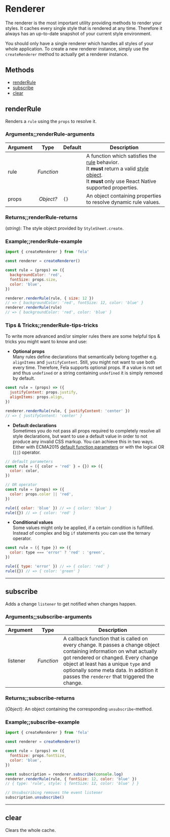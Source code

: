 # Renderer

The renderer is the most important utility providing methods to render your styles. It caches every single style that is rendered at any time. Therefore it always has an up-to-date snapshot of your current style environment.<br />

You should only have a single renderer which handles all styles of your whole application.
To create a new renderer instance, simply use the `createRenderer` method to actually get a renderer instance.

## Methods

- [renderRule](#renderrule)
- [subscribe](#subscribe)
- [clear](#clear)

## renderRule

Renders a `rule` using the `props` to resolve it.

### Arguments;;renderRule-arguments

| Argument | Type       | Default | Description                                                                                                                                                                                                            |
| -------- | ---------- | ------- | ---------------------------------------------------------------------------------------------------------------------------------------------------------------------------------------------------------------------- |
| rule     | _Function_ |         | A function which satisfies the [rule](../../basics/Rules.md) behavior.<br />It **must** return a valid [style object](../../basics/Rules.md#styleobject).<br />It **must** only use React Native supported properties. |
| props    |  *Object?* | `{}`    | An object containing properties to resolve dynamic rule values.                                                                                                                                                        |

### Returns;;renderRule-returns

(_string_): The style object provided by `StyleSheet.create`.

### Example;;renderRule-example

```javascript
import { createRenderer } from 'fela'

const renderer = createRenderer()

const rule = (props) => ({
  backgroundColor: 'red',
  fontSize: props.size,
  color: 'blue',
})

renderer.renderRule(rule, { size: 12 })
// => { backgroundColor: 'red', fontSize: 12, color: 'blue' }
renderer.renderRule(rule)
// => { backgroundColor: 'red', color: 'blue' }
```

### Tips & Tricks;;renderRule-tips-tricks

To write more advanced and/or simpler rules there are some helpful tips & tricks you might want to know and use:

- **Optional props**<br />
  Many rules define declarations that semantically belong together e.g. `alignItems` and `justifyContent`. Still, you might not want to use both every time. Therefore, Fela supports optional props. If a value is not set and thus `undefined` or a string containing `undefined` it is simply removed by default.

```javascript
const rule = (props) => ({
  justifyContent: props.justify,
  alignItems: props.align,
})

renderer.renderRule(rule, { justifyContent: 'center' })
// => { justifyContent: 'center' }
```

- **Default declarations**<br />
  Sometimes you do not pass all props required to completely resolve all style declarations, but want to use a default value in order to not produce any invalid CSS markup. You can achieve this in two ways. Either with ECMA2015 [default function parameters](https://developer.mozilla.org/en-US/docs/Web/JavaScript/Reference/Functions/Default_parameters) or with the logical OR (`||`) operator.

```javascript
// default parameters
const rule = ({ color = 'red' } = {}) => ({
  color: color,
})

// OR operator
const rule = (props) => ({
  color: props.color || 'red',
})

rule({ color: 'blue' }) // => { color: 'blue' }
rule({}) // => { color: 'red' }
```

- **Conditional values**<br />
  Some values might only be applied, if a certain condition is fulfilled. Instead of complex and big `if` statements you can use the ternary operator.

```javascript
const rule = ({ type }) => ({
  color: type === 'error' ? 'red' : 'green',
})

rule({ type: 'error' }) // => { color: 'red' }
rule({}) // => { color: 'green' }
```

---

## subscribe

Adds a change `listener` to get notified when changes happen.

### Arguments;;subscribe-arguments

| Argument | Type       | Description                                                                                                                                                                                                                                                                                    |
| -------- | ---------- | ---------------------------------------------------------------------------------------------------------------------------------------------------------------------------------------------------------------------------------------------------------------------------------------------- |
| listener | _Function_ | A callback function that is called on every change. It passes a change object containing information on what actually got rendered or changed. Every change object at least has a unique `type` and optionally some meta data. In addition it passes the `renderer` that triggered the change. |

### Returns;;subscribe-returns

(_Object_): An object containing the corresponding `unsubscribe`-method.

### Example;;subscribe-example

```javascript
import { createRenderer } from 'fela'

const renderer = createRenderer()

const rule = (props) => ({
  fontSize: props.fontSize,
  color: 'blue',
})

const subscription = renderer.subscribe(console.log)
renderer.renderRule(rule, { fontSize: 12, color: 'blue' })
// { type: 'rule', style: { fontSize: 12, color: 'blue' } }

// Unsubscribing removes the event listener
subscription.unsubscribe()
```

---

## clear

Clears the whole cache.
